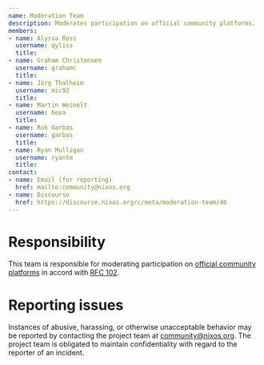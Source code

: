 ```yaml
---  
name: Moderation Team
description: Moderates participation on official community platforms.
members:
- name: Alyssa Ross
  username: qyliss
  title: 
- name: Graham Christensen
  username: grahamc
  title: 
- name: Jörg Thalheim
  username: mic92
  title: 
- name: Martin Weinelt
  username: hexa
  title: 
- name: Rok Garbas
  username: garbas
  title: 
- name: Ryan Mulligan
  username: ryantm
  title:
contact:
- name: Email (for reporting)
  href: mailto:community@nixos.org
- name: Discourse
  href: https://discourse.nixos.org/c/meta/moderation-team/40
---
```

# Responsibility

This team is responsible for moderating participation on [official community platforms](/community/#platforms) in accord with [RFC 102](https://github.com/NixOS/rfcs/blob/master/rfcs/0102-moderation-team.md).

# Reporting issues

Instances of abusive, harassing, or otherwise unacceptable behavior may be reported by contacting the project team at [community@nixos.org](mailto:community@nixos.org). The project team is obligated to maintain confidentiality with regard to the reporter of an incident.
